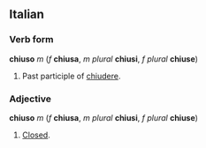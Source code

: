 ==Italian==
===Verb form===
'''chiuso''' ''m'' (''f'' '''chiusa''', ''m plural'' '''chiusi''', ''f plural'' '''chiuse''')

#Past participle of [[chiudere]].

===Adjective===
'''chiuso''' ''m'' (''f'' '''chiusa''', ''m plural'' '''chiusi''', ''f plural'' '''chiuse''')

#[[Closed]].